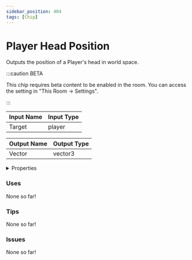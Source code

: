 ```yaml
---
sidebar_position: 404
tags: [Chip]
---
```


# Player Head Position

Outputs the position of a Player's head in world space.

:::caution BETA

This chip requires beta content to be enabled in the room. You can access the setting in "This Room -> Settings".

:::


<EsbSvg />

| Input Name | Input Type |
|-----------|-----------|
| Target | player |

| Output Name | Output Type |
|-----------|-----------|
| Vector | vector3 |


<details>
  <summary>Properties</summary>
  <div>
    <div>
    <table>
      <thead>
        <tr>
          <th>Is beta required?</th>
          <th>✅</th>
        </tr>
        <tr>
          <th>Is this chip a trolling risk?</th>
          <th>❌</th>
        </tr>
        <tr>
          <th>Chip UUID</th>
          <th>2f3571aa-53bf-4f52-b8fe-d1c42eda6081</th>
        </tr>
      </thead>
    </table>
    </div>
  </div>
</details>

### Uses

None so far!

### Tips

None so far!

### Issues

None so far!